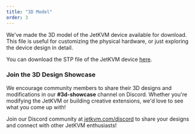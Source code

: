 ```yaml
---
title: "3D Model"
order: 3
---
```


We've made the 3D model of the JetKVM device available for download. This file is useful for customizing the physical hardware, or just exploring the device design in detail.

You can download the STP file of the JetKVM device <a href="/jetkvm-device-3d-model.stp" download>here</a>.

### Join the 3D Design Showcase

We encourage community members to share their 3D designs and modifications in our **#3d-showcase** channel on Discord. Whether you're modifying the JetKVM or building creative extensions, we'd love to see what you come up with!

Join our Discord community at [jetkvm.com/discord](https://jetkvm.com/discord) to share your designs and connect with other JetKVM enthusiasts!
